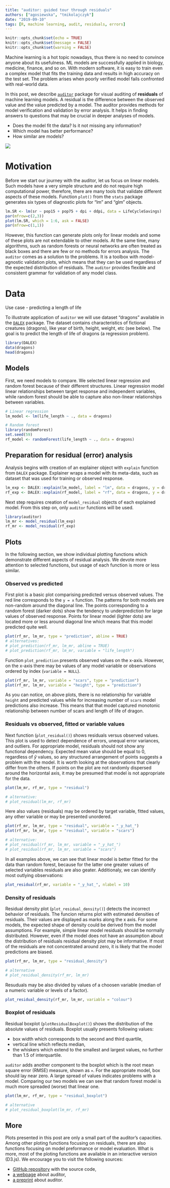 ---
title: "auditor: guided tour through residuals"
authors: ["agosiewska", "tmikolajczyk"]
date: "2019-09-10"
tags: [R, machine learning, audit, residuals, errors]
---

```{r setup, include=FALSE}
knitr::opts_chunk$set(echo = TRUE)
knitr::opts_chunk$set(message = FALSE)
knitr::opts_chunk$set(warning = FALSE)
```

Machine learning is a hot topic nowadays, thus there is no need to convince anyone about its usefulness. ML models are successfully applied in biology, medicine, finance, and so on. With modern software, it is easy to train even a complex model that fits the training data and results in high accuracy on the test set. The problem arises when poorly verified model fails confronted with real-world data.

In this post, we describe [`auditor`](https://github.com/ModelOriented/auditor) package for visual auditing of **residuals** of machine learning models. A residual is the difference between the observed value and the value predicted by a model. The auditor provides methods for model verification and validation by error analysis. It helps in finding answers to questions that may be crucial in deeper analyses of models.

* Does the model fit the data? Is it not missing any information?
* Which model has better performance?
* How similar are models?

![](auditor_plots.png)


# Motivation

Before we start our journey with the auditor, let us focus on linear models. Such models have a very simple structure and do not require high computational power, therefore, there are many tools that validate different aspects of these models. Function `plot()` from the `stats` package generates six types of diagnostic plots for "lm" and "glm" objects. 

```{r, echo = FALSE}
lm.SR <- lm(sr ~ pop15 + pop75 + dpi + ddpi, data = LifeCycleSavings)
par(mfrow=c(2,3))
plot(lm.SR, which = 1:6, ask = FALSE)
par(mfrow=c(1,1))
```

However, this function can generate plots only for linear models and some of these plots are not extendable to other models. At the same time, many algorithms, such as random forests or neural networks are often treated as black boxes and there are few or no methods for errors analysis. The `auditor` comes as a solution to the problems. It is a toolbox with model-agnostic validation plots, which means that they can be used regardless of the expected distribution of residuals. The `auditor` provides flexible and consistent grammar for validation of any model class.


# Data

Use case - predicting a length of life

To illustrate application of `auditor` we will use dataset "dragons" available in the [`DALEX`](https://github.com/pbiecek/DALEX) package. The dataset contains characteristics of fictional creatures (dragons), like year of birth, height, weight, etc (see below). The goal is to predict the length of life of dragons (a regression problem). 


```{r}
library(DALEX)
data(dragons)
head(dragons)
```

## Models
First, we need models to compare. We selected linear regression and random forest because of their different structures. Linear regression model linear relationships between target response and independent variables, while random forest should be able to capture also non-linear relationships between variables.

```{r}
# Linear regression
lm_model <- lm(life_length ~ ., data = dragons)

# Random forest
library(randomForest)
set.seed(59)
rf_model <- randomForest(life_length ~ ., data = dragons)
```


## Preparation for residual (error) analysis

Analysis begins with creation of an explainer object with `explain` function from `DALEX` package. Explainer wraps a model with its meta-data, such as dataset that was used for training or observed response.

```{r results = 'hide'}
lm_exp <- DALEX::explain(lm_model, label = "lm", data = dragons, y = dragons$life_length)
rf_exp <- DALEX::explain(rf_model, label = "rf", data = dragons, y = dragons$life_length)
```


Next step requires creation of `model_residual` objects of each explained model. From this step on, only `auditor` functions will be used.


```{r}
library(auditor)
lm_mr <- model_residual(lm_exp)
rf_mr <- model_residual(rf_exp)
```


## Plots

In the following section, we show individual plotting functions which demonstrate different aspects of residual analysis. We devote more attention to selected functions, but usage of each function is more or less similar. 


### Observed vs predicted

First plot is a basic plot comparising predicted versus observed values. The red line corresponds to the `y = x` function. The patterns for both models are non-random around the diagonal line. The points corresponding to a random forest (darker dots) show the tendency to underprediction for large values of observed response. Points for linear model (lighter dots) are located more or less around diagonal line which means that this model predicted quite well.

```{r}
plot(rf_mr, lm_mr, type = "prediction", abline = TRUE)
# alternatives:
# plot_prediction(rf_mr, lm_mr, abline = TRUE)
# plot_prediction(rf_mr, lm_mr, variable = "life_length")
```

Function `plot_prediction` presents observed values on the x-axis. However, on the x-axis there may be values of any model variable or observations ordered by index (`variable = NULL`). 

```{r dodge-st, fig.show = "hold", out.width = "50%"}
plot(rf_mr, lm_mr, variable = "scars", type = "prediction")
plot(rf_mr, lm_mr, variable = "height", type = "prediction")
```

As you can notice, on above plots, there is no relationship for variable `height` and predicted values while for increasing number of `scars` model predictions also increase. This means that that model captured monotonic relationship between number of scars and length of life of dragon.


### Residuals vs observed, fitted or variable values

Next function (`plot_residual()`) shows residuals versus observed values. This plot is used to detect dependence of errors, unequal error variances, and outliers. For appropriate model, residuals should not show any functional dependency. Expected mean value should be equal to 0, regardless of $\hat{y}$ values, so any structured arrangement of points suggests a problem with the model. It is worth looking at the observations that clearly differ from the others. If points on the plot are not randomly dispersed around the horizontal axis, it may be presumed that model is not appropriate for the data. 

```{r}
plot(lm_mr, rf_mr, type = "residual")

# alternative:
# plot_residual(lm_mr, rf_mr)
```

Here also values (residuals) may be ordered by target variable, fitted values, any other variable or may be presented unordered.

```{r fig.show = "hold", out.width = "50%"}
plot(rf_mr, lm_mr, type = "residual", variable = "_y_hat_")
plot(rf_mr, lm_mr, type = "residual", variable = "scars")

# alternative:
# plot_residual(rf_mr, lm_mr, variable = "_y_hat_")
# plot_residual(rf_mr, lm_mr, variable = "scars")
```

In all examples above, we can see that linear model is better fitted for the data than random forest, because for the latter one greater values of selected variables residuals are also geater. Additionaly, we can identify most outlying observations:

``` {r echo = FALSE}
plot_residual(rf_mr, variable = "_y_hat_", nlabel = 10)
```


### Density of residuals

Residual density plot (`plot_residual_density()`) detects the incorrect behavior of residuals. The funcion returns plot with estimated densities of residuals. Their values are displayed as marks along the x axis. For some models, the expected shape of density could be derived from the model assumptions. For example, simple linear model residuals should be normally distributed. However, even if the model does not have an assumption about the distribution of residuals residual density plot may be informative. If most of the residuals are not concentrated around zero, it is likely that the model predictions are biased.


```{r}
plot(rf_mr, lm_mr, type = "residual_density")

# alternative
# plot_residual_density(rf_mr, lm_mr)
```

Resuduals may be also divided by values of a choosen variable (median of a numeric variable or levels of a factor).

```{r}
plot_residual_density(rf_mr, lm_mr, variable = "colour")
```


### Boxplot of residuals

Residual boxplot (`plotResidualBoxplot()`) shows the distribution of the absolute values of residuals. Boxplot usually presents following values:

- box width which corresponds to the second and third quartile, 
- vertical line which reflects median, 
- the whiskers which extend to the smallest and largest values, no further than 1.5 of interquartile.

`auditor` adds another component to the boxplot which is the root mean square error (RMSE) measure, shown as `✕`. For the appropriate model, box should lay near zero. A large spread of values indicates problems with a model. Comparing our two models we can see that random forest model is much more spreaded (worse) that linear one.


```{r}
plot(lm_mr, rf_mr, type = "residual_boxplot")

# alternative
# plot_residual_boxplot(lm_mr, rf_mr)
```


## More

Plots presented in this post are only a small part of the auditor's capacities. Among other ploting functions focusing on residuals, there are also functions focusing on model preformance or model evaluation. What is more, most of the ploting functions are available in an interactive version (D3.js). We encourage you to visit the following sources:

- [GitHub repository](https://github.com/ModelOriented/auditor) with the source code,
- [a webpage](https://modeloriented.github.io/auditor/) about auditor,
- [a preprint](https://arxiv.org/abs/1809.07763) about auditor.
